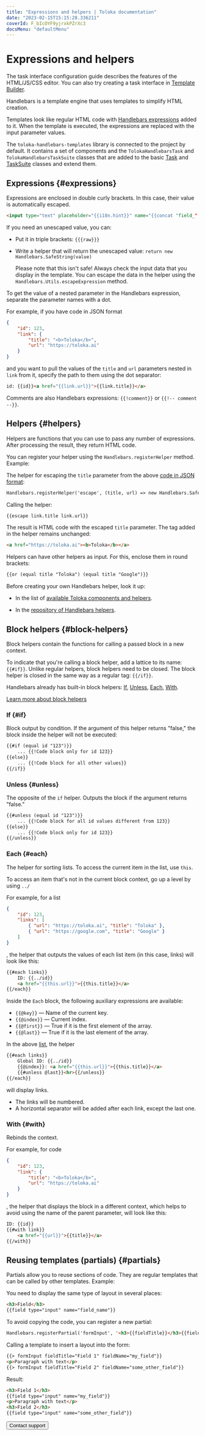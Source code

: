 ```yaml
---
title: "Expressions and helpers | Toloka documentation"
date: "2023-02-15T15:15:28.336211"
coverId: F_bIcOYF9yjrxkPZrXc3
docsMenu: "defaultMenu"
---
```



# Expressions and helpers

<Note mode="note" title="Note">

The task interface configuration guide describes the features of the HTML/JS/CSS editor. You can also try creating a task interface in [Template Builder](/docs/template-builder/reference/).

</Note>

Handlebars is a template engine that uses templates to simplify HTML creation.

Templates look like regular HTML code with [Handlebars expressions](#expressions) added to it. When the template is executed, the expressions are replaced with the input parameter values.

The `toloka-handlebars-templates` library is connected to the project by default. It contains a set of components and the `TolokaHandlebarsTask` and `TolokaHandlebarsTaskSuite` classes that are added to the basic [Task](/docs/guide/js/task) and [TaskSuite](/docs/guide/js/tasksuite) classes and extend them.

## Expressions {#expressions}

Expressions are enclosed in double curly brackets. In this case, their value is automatically escaped.

```html
<input type="text" placeholder="{{i18n.hint}}" name="{{concat "field_" name}}" value="{{value}}">
```

If you need an unescaped value, you can:

- Put it in triple brackets: `{{{raw}}}`

- Write a helper that will return the unescaped value: `return new Handlebars.SafeString(value)`

    <Note mode="warning" title="Warning">

    Please note that this isn't safe! Always check the input data that you display in the template. You can escape the data in the helper using the `Handlebars.Utils.escapeExpression` method.

    </Note>

To get the value of a nested parameter in the Handlebars expression, separate the parameter names with a dot.

For example, if you have code in JSON format

```json
{
    "id": 123,
    "link": {
        "title": "<b>Toloka</b>",
        "url": "https://toloka.ai"
    }
}
```

and you want to pull the values of the `title` and `url` parameters nested in `link` from it, specify the path to them using the dot separator:

```html
id: {{id}}<a href="{{link.url}}">{{link.title}}</a>
```

Comments are also Handlebars expressions: `{{!comment}}` or `{{!-- comment --}}`.

## Helpers {#helpers}

Helpers are functions that you can use to pass any number of expressions. After processing the result, they return HTML code.

You can register your helper using the `Handlebars.registerHelper` method. Example:

The helper for escaping the `title` parameter from the above [code in JSON format](#expressions):

```html
Handlebars.registerHelper('escape', (title, url) => new Handlebars.SafeString(`<a href="${Handlebars.escapeExpression(url)}">${Handlebars.escapeExpression(title)}</a>`));
```

Calling the helper:

```html
{{escape link.title link.url}}
```

The result is HTML code with the escaped `title` parameter. The tag added in the helper remains unchanged:

```html
<a href="https://toloka.ai"><b>Toloka</b></a>
```

Helpers can have other helpers as input. For this, enclose them in round brackets:

```html
{{or (equal title "Toloka") (equal title "Google")}}
```

<Note mode="note" title="Note">

Before creating your own Handlebars helper, look it up:

- In the list of [available Toloka components and helpers](/docs/guide/t-components).

- In the [repository of Handlebars helpers](https://github.com/helpers/handlebars-helpers).

</Note>

## Block helpers {#block-helpers}

Block helpers contain the functions for calling a passed block in a new context.

To indicate that you're calling a block helper, add a lattice to its name: `{{#if}}`. Unlike regular helpers, block helpers need to be closed. The block helper is closed in the same way as a regular tag: `{{/if}}`.

Handlebars already has built-in block helpers: [If](#if), [Unless](#unless), [Each](#each), [With](#with).

[Learn more about block helpers](https://handlebarsjs.com/guide/block-helpers.html#the-with-helper)

### If {#if}

Block output by condition. If the argument of this helper returns "false," the block inside the helper will not be executed:

```html
{{#if (equal id "123")}}
    ... {{!Code block only for id 123}}
{{else}}
    ... {{!Code block for all other values}}
{{/if}}
```

### Unless {#unless}

The opposite of the `if` helper. Outputs the block if the argument returns "false."

```html
{{#unless (equal id "123")}}
    ... {{!Code block for all id values different from 123}}
{{else}}
    ... {{!Code block only for id 123}}
{{/unless}}
```

### Each {#each}

The helper for sorting lists. To access the current item in the list, use `this`.

<Note mode="note" title="Note">

To access an item that's not in the current block context, go up a level by using `../`

</Note>

For example, for a list

```json
{
    "id": 123,
    "links": [
        { "url": "https://toloka.ai", "title": "Toloka" },
        { "url": "https://google.com", "title": "Google" }
    ]
}
```

, the helper that outputs the values of each list item (in this case, links) will look like this:

```html
{{#each links}}
    ID: {{../id}}
    <a href="{{this.url}}">{{this.title}}</a>
{{/each}}
```

Inside the `Each` block, the following auxiliary expressions are available:

- `{{@key}}` — Name of the current key.
- `{{@index}}` — Current index.
- `{{@first}}` — True if it is the first element of the array.
- `{{@last}}` — True if it is the last element of the array.

In the above [list](#each), the helper

```html
{{#each links}}
    Global ID: {{../id}}
    {{@index}}: <a href="{{this.url}}">{{this.title}}</a>
    {{#unless @last}}<hr>{{/unless}}
{{/each}}
```

will display links.

- The links will be numbered.
- A horizontal separator will be added after each link, except the last one.

### With {#with}

Rebinds the context.

For example, for code

```json
{
    "id": 123,
    "link": {
        "title": "<b>Toloka</b>",
        "url": "https://toloka.ai"
    }
}
```

, the helper that displays the block in a different context, which helps to avoid using the name of the parent parameter, will look like this:

```html
ID: {{id}}
{{#with link}}
    <a href="{{url}}">{{title}}</a>
{{/with}}
```

## Reusing templates (partials) {#partials}

Partials allow you to reuse sections of code. They are regular templates that can be called by other templates. Example:

You need to display the same type of layout in several places:

```html
<h3>Field</h3>
{{field type="input" name="field_name"}}
```

To avoid copying the code, you can register a new partial:

```html
Handlebars.registerPartial('formInput', '<h3>{{fieldTitle}}</h3>{{field type="input" name=fieldName}}');
```

Calling a template to insert a layout into the form:

```html
{{> formInput fieldTitle="Field 1" fieldName="my_field"}}
<p>Paragraph with text</p>
{{> formInput fieldTitle="Field 2" fieldName="some_other_field"}}
```

Result:

```html
<h3>Field 1</h3>
{{field type="input" name="my_field"}}
<p>Paragraph with text</p>
<h3>Field 2</h3>
{{field type="input" name="some_other_field"}}
```

<Button themeColor="light" view="default" size="l" type="link" url="/docs/guide/troubleshooting/support?form-source=guide-t-components-handlebars">Contact support</Button>

